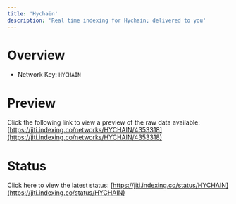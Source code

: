 ```yaml
---
title: 'Hychain'
description: 'Real time indexing for Hychain; delivered to you'
---
```


# Overview
- Network Key: `HYCHAIN`

# Preview
Click the following link to view a preview of the raw data available: [https://jiti.indexing.co/networks/HYCHAIN/4353318](https://jiti.indexing.co/networks/HYCHAIN/4353318)

# Status
Click here to view the latest status: [https://jiti.indexing.co/status/HYCHAIN](https://jiti.indexing.co/status/HYCHAIN)
